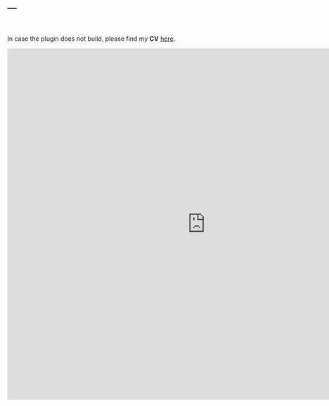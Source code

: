 ---
---

<br>

In case the plugin does not build, please find my **CV** <a href="files/Rueschenpoehler_CV_Jan2025.pdf" target="_blank">here</a>.

<embed src="https://ruschenpohler.github.io/files/Rueschenpoehler_CV_Jan2025.pdf" type="application/pdf" width="900" height="800" />
